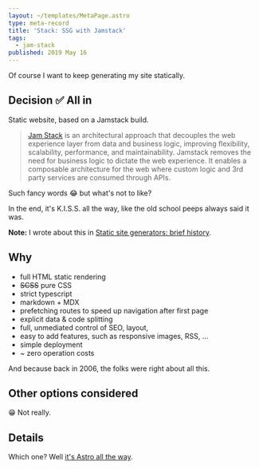 ```yaml
---
layout: ~/templates/MetaPage.astro
type: meta-record
title: 'Stack: SSG with Jamstack'
tags:
  - jam-stack
published: 2019 May 16
---
```


<Abstract>

Of course I want to keep generating my site statically.

</Abstract>

## Decision :white_check_mark: All in

Static website, based on a Jamstack build.

> [Jam Stack](https://jamstack.org/) is an architectural approach that decouples the web experience layer from data and business logic, improving flexibility, scalability, performance, and maintainability.
> Jamstack removes the need for business logic to dictate the web experience.
> It enables a composable architecture for the web where custom logic and 3rd party services are consumed through APIs.

Such fancy words :joy: but what's not to like?

In the end, it's K.I.S.S. all the way, like the old school peeps always said it was.

**Note:** I wrote about this in [Static site generators: brief history](/posts/2019-06/static-site-generators-brief-history).

## Why

- full HTML static rendering
- ~~SCSS~~ pure CSS
- strict typescript
- markdown + MDX
- prefetching routes to speed up navigation after first page
- explicit data & code splitting
- full, unmediated control of SEO, layout,
- easy to add features, such as responsive images, RSS, ...
- simple deployment
- ~ zero operation costs

And because back in 2006, the folks were right about all this.

## Other options considered

:grin: Not really.

## Details

Which one? Well [it's Astro all the way](/meta/records/current/build-with-astro).
